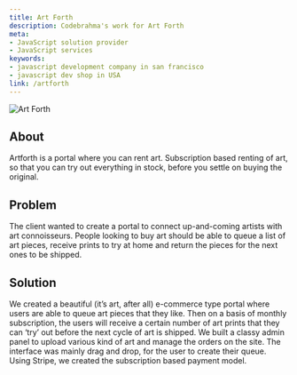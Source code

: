 ```yaml
---
title: Art Forth
description: Codebrahma's work for Art Forth
meta:
- JavaScript solution provider
- JavaScript services
keywords:
- javascript development company in san francisco
- javascript dev shop in USA
link: /artforth
---
```


![Art Forth](./images/artforth1-01.png)

## About
Artforth is a portal where you can rent art. Subscription based renting of art, so that you can try out everything in stock, before you settle on buying the original.

## Problem
The client wanted to create a portal to connect up-and-coming artists with art connoisseurs. People looking to buy art should be able to queue a list of art pieces, receive prints to try at home and return the pieces for the next ones to be shipped.

## Solution
We created a beautiful (it’s art, after all) e-commerce type portal where users are able to queue art pieces that they like. Then on a basis of monthly subscription, the users will receive a certain number of art prints that they can ‘try’ out before the next cycle of art is shipped. We built a classy admin panel to upload various kind of art and manage the orders on the site. The interface was mainly drag and drop, for the user to create their queue. Using Stripe, we created the subscription based payment model.